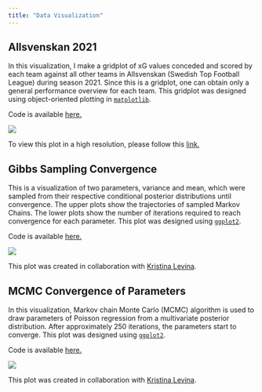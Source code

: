```yaml
---
title: "Data Visualization"
---
```



## Allsvenskan 2021

In this visualization,
 I make a gridplot of xG values conceded and scored by each team against all other teams
 in Allsvenskan (Swedish Top Football League)
during season 2021. Since this is a gridplot, one can obtain only a general
performance overview for each team. This gridplot was
designed using object-oriented plotting in [`matplotlib`](https://matplotlib.org/).

Code is available [here.](xG_for_against_subplots.ipynb)

![](./xg_subplots.png)

To view this plot in a high resolution,
please follow this [link.](https://raw.githubusercontent.com/faridmusayev/Swedish_Football_Analytics/main/allsvenskan/plots/xg_subplots.png)

## Gibbs Sampling Convergence
This is a visualization of two parameters, variance and mean, which
were sampled from their respective conditional posterior distributions until convergence. The upper
plots show the trajectories of sampled Markov Chains. The lower plots show the number of iterations
required to reach convergence for each parameter. This plot was designed using [`ggplot2`](https://ggplot2.tidyverse.org/).

Code is available [here.](https://github.com/faridmusayev/data_visualization/blob/main/gibbs/gibb_sampling.R)

![](./gibbs_sampling.svg)

This plot was created in collaboration with [Kristina Levina](https://github.com/Ada-Lev/Data-Visualisation).

## MCMC Convergence of Parameters
In this visualization, Markov chain Monte Carlo (MCMC) algorithm is used to draw parameters of Poisson regression
from a multivariate posterior distribution. After approximately 250 iterations, the parameters
start to converge. This plot was designed using [`ggplot2`](https://ggplot2.tidyverse.org/).

Code is available [here.](https://github.com/faridmusayev/data_visualization/blob/main/mcmc/MCMC.R)

![](./mcmc.svg)

This plot was created in collaboration with [Kristina Levina](https://github.com/Ada-Lev/Data-Visualisation).
